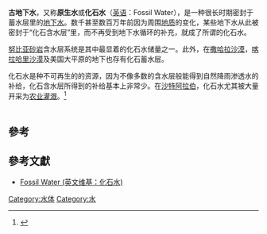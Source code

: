 '''古地下水'''，又称'''原生水'''或'''化石水'''（[[英语|英语]]：Fossil Water），是一种很长时期密封于蓄水层里的[[地下水|地下水]]。数千甚至数百万年前因为周围[[地质|地质]]的变化，某些地下水从此被密封于“化石含水层”里，而不再受到地下水循环的补充，就成了所谓的化石水。

[[努比亚|努比亚]][[砂岩|砂岩]]含水层系统是其中最显着的化石水储量之一。此外，在[[撒哈拉沙漠|撒哈拉沙漠]]，[[喀拉哈里沙漠|喀拉哈里沙漠]]及美国大平原的地下也存有化石蓄水层。

化石水是种不可再生的的资源，因为不像多数的含水层般能得到自然降雨渗透水的补给，化石含水层所得到的补给基本上非常少。在[[沙特阿拉伯|沙特阿拉伯]]，化石水尤其被大量开采为[[农业|农业]][[灌溉|灌溉]]。<ref>{{cite web | language = en | title = Irrigation in Saudi Arabia (英文维基：沙特阿拉伯的灌溉系统) | url = http://en.wikipedia.org/wiki/Irrigation_in_Saudi_Arabia | date = 2011-08-28 | access-date = 2011-08-28 | archive-date = 2020-11-19 | archive-url = https://web.archive.org/web/20201119061422/https://en.wikipedia.org/wiki/Irrigation_in_Saudi_Arabia | dead-url = no }}</ref><br><br>

== 參考 ==
<div class="references-small">
<references></references>
</div>

== 參考文獻 ==
* [http://en.wikipedia.org/wiki/Fossil_water Fossil Water (英文维基：化石水)] {{Wayback|url=http://en.wikipedia.org/wiki/Fossil_water |date=20210210171626 }}

[[Category:水体|Category:水体]]
[[Category:水|Category:水]]